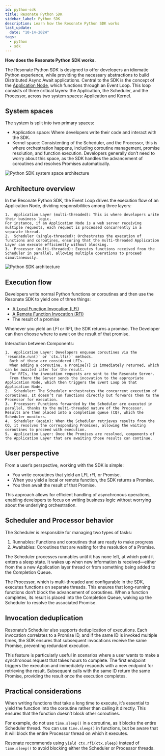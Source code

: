 ```yaml
---
id: python-sdk
title: Resonate Python SDK
sidebar_label: Python SDK
description: Learn how the Resonate Python SDK works
last_update:
  date: "10-14-2024"
tags:
  - python
  - sdk
---
```


**How does the Resonate Python SDK works.**

The Resonate Python SDK is designed to offer developers an idiomatic Python experience, while providing the necessary abstractions to build Distributed Async Await applications.
Central to the SDK is the concept of the [Application Node](/concepts/application-node), which functions through an Event Loop.
This loop consists of three critical layers: the Application, the Scheduler, and the Processor, across two system spaces: Application and Kernel.

## System spaces

The system is split into two primary spaces:

- Application space: Where developers write their code and interact with the SDK.
- Kernel space: Consistenting of the Scheduler, and the Processor, this is where orchestration happens, including coroutine management, promise resolution, and function execution.
  Developers generally don’t need to worry about this space, as the SDK handles the advancement of coroutines and resolves Promises automatically.

![Python SDK system space architecture](/img/python-sdk-architecture-spaces.svg)

## Architecture overview

In the Resonate Python SDK, the Event Loop drives the execution flow of an Application Node, dividing responsibilities among three layers:

    1.	Application Layer (multi-threaded): This is where developers write their business logic.
    For instance, if an Application Node is a web server receiving multiple requests, each request is processed concurrently in a separate thread.
    2.	Scheduler (single-threaded): Orchestrates the execution of functions and coroutines, ensuring that the multi-threaded Application Layer can execute efficiently without blocking.
    3.	Processor (multi-threaded): Executes functions received from the Scheduler in parallel, allowing multiple operations to proceed simultaneously.

![Python SDK architecture](/img/python-sdk-architecture.svg)

## Execution flow

Developers write normal Python functions or coroutines and then use the Resonate SDK to yield one of three things:

- [A Local Function Invocation (LFI)](/concepts/distributed-async-await#local-function-invocation)
- [A Remote Function Invocation (RFI)](/concepts/distributed-async-await#remote-function-invocation)
- The result of a promise

Whenever you yield an LFI or RFI, the SDK returns a promise.
The Developer can then choose where to await on the result of that promise.

Interaction between Components:

    1.	Application Layer: Developers enqueue coroutines via the `resonate.run()` or `ctx.lfi()` methods.
      Both of these are considered LFIs.
      When adding a coroutine, a Promise[T] is immediately returned, which can be awaited later for the result.
      For RFIs, the invocation requests are sent to the Resonate Server.
      From there the Server sends the incovation to the appropriate Application Node, which then triggers the Event Loop on that Application Node.
    2.	Scheduler: The Scheduler orchestrates the concurrent execution of coroutines. It doesn’t run functions directly but forwards them to the Processor for execution.
    3.	Processor: Functions forwarded by the Scheduler are executed in parallel, thanks to the multi-threaded nature of the Processor. Results are then placed into a completion queue (CQ), which the Scheduler monitors.
    4.	Scheduler (again): When the Scheduler retrieves results from the CQ, it resolves the corresponding Promises, allowing the waiting coroutines to proceed with execution.
    5.	Application Layer: Once the Promises are resolved, components of the Application Layer that are awaiting those results can continue.

## User perspective

From a user’s perspective, working with the SDK is simple:

- You write coroutines that yield an LFI, rFI, or Promise.
- When you yield a local or remote function, the SDK returns a Promise.
- You then await the result of that Promise.

This approach allows for efficient handling of asynchronous operations, enabling developers to focus on writing business logic without worrying about the underlying orchestration.

## Scheduler and Processor behavior

The Scheduler is responsible for managing two types of tasks:

1. Runnables: Functions and coroutines that are ready to make progress
2. Awaitables: Coroutines that are waiting for the resolution of a Promise.

The Scheduler processes runnables until it has none left, at which point it enters a sleep state.
It wakes up when new information is received—either from the a new Application layer thread or from something being added to the Completion Queue.

The Processor, which is multi-threaded and configurable in the SDK, executes functions on separate threads.
This ensures that long-running functions don’t block the advancement of coroutines.
When a function completes, its result is placed into the Completion Queue, waking up the Scheduler to resolve the associated Promise.

## Invocation deduplication

Resonate’s Scheduler also supports deduplication of executions.
Each invocation correlates to a Promise ID, and if the same ID is invoked multiple times, the SDK ensures that subsequent invocations receive the same Promise, preventing redundant execution.

This feature is particularly useful in scenarios where a user wants to make a synchronous request that takes hours to complete.
The first endpoint triggers the execution and immediately responds with a new endpoint for retrieving the result.
Subsequent calls with the same ID return the same Promise, providing the result once the execution completes.

## Practical considerations

When writing functions that take a long time to execute, it’s essential to yield the function into the coroutine rather than calling it directly.
This ensures that the function doesn’t block other coroutines.

For example, do not use `time.sleep()` in a coroutine, as it blocks the entire Scheduler thread.
You can use `time.sleep()` in functions, but be aware that it will block the entire Processor thread on which it executes.

Resonate recommends using `yield ctx.rfi(ctx.sleep)` instead of `time.sleep()` to avoid blocking either the Scheduler or Processor threads.
